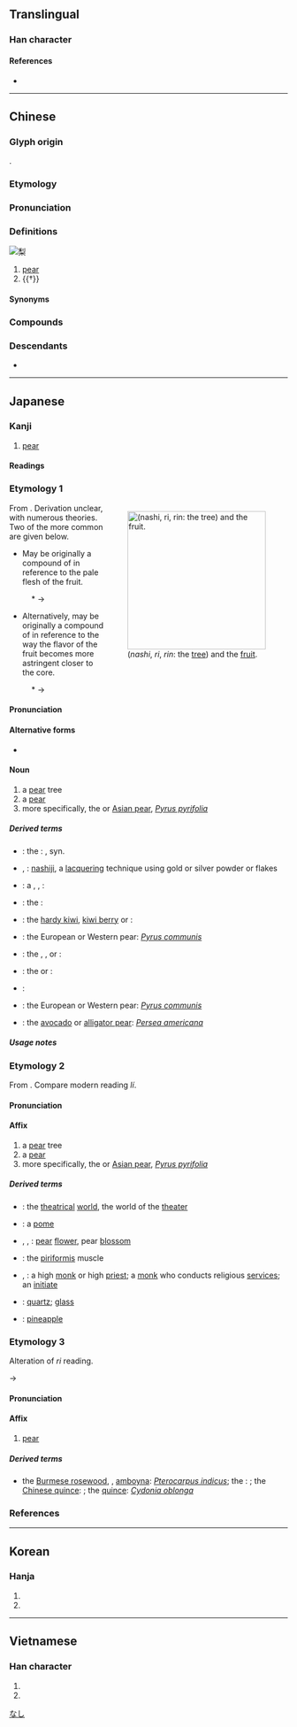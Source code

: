 {{character info}}
==Translingual==

===Han character===
{{Han char|rn=75|rad=木|as=07|sn=11|four=22904|canj=HND,XHND|ids=⿱利木}}

====References====
* {{Han ref|kx=0530.120|dkj=14873|dj=0918.100|hdz=21215.100|uh=68A8|ud=26792|bh=B1F9|bd=45561}}

----

==Chinese==
{{zh-forms|alt=棃,梸}}

===Glyph origin===
{{Han etym}}
{{Han compound|利|木|ls=psc|c1=p|c2=s}}.

===Etymology===
{{rfe|zh}}

===Pronunciation===
{{zh-pron
|m=lí
|m-s=ni2
|dg=ли1
|c=lei4,lei4-2
|g=li4
|h=pfs=lì;gd=li2
|j=li1
|mb=lî
|md=lì/lài
|md_note=lì - “pear”; lài - used in {{zh-l|*黃梨}}
|mn=lâi/lê
|mn_note=lâi - vernacular; lê - literary
|mn-t=lai5
|w=3li
|x=li2
|mc=y
|oc=y
|cat=n,v
}}

===Definitions===
[[Image:Pears.jpg|thumb|梨]]
{{zh-hanzi}}

# [[pear]] {{zh-mw|m,c:個|c:隻}}
# {{†}} {{zh-alt-form|剺|to [[cut]]}}

====Synonyms====
{{zh-dial}}

===Compounds===
{{zh-der|梨乾兒|梨膏|梨木|梨園|梨園戲|梨園子弟|交梨火棗|不查梨|孔融讓梨|梨頰微渦|梨花大鼓|白梨|梨雲|梨棗|災梨禍棗|梨花片|破麥破梨|梨樹|梨花簡|查梨|禍棗災梨|棠梨|梨園弟子|玉嬌梨|梨糕|梨子|梨園行|杏雨梨雲|楓梨|士多啤梨|梨渦|梨花帶雨|紅梨記|鴨兒梨|鳳梨|花梨|訶梨勒|雪梨|酪梨|鵝梨|鳥梨|雨打梨花|讓棗推梨|阿闍梨|鴨兒廣梨|賣查梨|梨山|香梨|鴨梨|不賣查梨|乳梨|伽梨|僧伽梨|僧迦梨|冰梨|凍梨|剖梨|合梨|含消梨|哀家梨|哀梨|因提梨|地梨|山梨|御梨|推梨讓棗|杜梨|查梨相|桑梨|梨乾|梨元|梨圈|梨園榜|梨庶|梨板|梨果|梨栗|梨栗兒|梨條|梨氓|梨狗|梨眉艾髮|梨窩|梨筒|梨肉|梨膏糖|梨花|梨花凍|梨花夢|梨花春|梨花月|梨花板|梨花槍|梨花盞|梨花粉|梨花蜜|梨花釀|梨花雨|梨花雲|梨花香|梨花鼓|梨英|梨萌|梨蓋|梨蕊|梨雪|梨雲夢|梨霜|梨面|梨頭|梨頰|梨顆|梨飣坐|棗梨|棠梨宫|棠梨宮|棠梨館|楞梨|樊梨花|沙梨|海棠梨|消梨|消梨花|災梨|狐梨|獼猴梨|疾梨|胡梨|臘梨|蒸梨|蛤梨|訶梨|訶梨子|訶梨怛雞|語兒梨|讓梨|賣楂梨|迦梨迦|迦梨郊|鄭州梨|釘坐梨|釘座梨|鐵腳梨|闍梨|阿梨|阿梨姨|霜梨|頗梨|食蛤梨|飣坐梨|飣座梨|香水梨|鳳栖梨|鳳棲梨|鵝梨角兒|鹿梨|麵梨|黃梨|鼠梨|齧梨}}

===Descendants===
* {{desc|hmx-pro|*rəj||pear|bor=1}}

{{zh-cat|Fruits|Elementary}}

----

==Japanese==

===Kanji===
{{ja-kanji|grade=|rs=木07}}

# [[pear]]

====Readings====
{{ja-readings
|goon=り
|kanon=り
|kanyoon=りん
|kun=なし-
|nanori=か
}}

===Etymology 1===
<div style="float:right;">
{{wikipedia|lang=ja|ナシ}}
{{wikipedia|Pyrus pyrifolia}}
[[File:Pear-tree,katori-city,japan.JPG|thumb|250px|{{lang|ja|梨}} (''nashi'', ''ri'', ''rin'': the [[tree]]) and the [[fruit]].]]
</div>
{{ja-kanjitab|なし|yomi=kun}}
From {{inh|ja|ojp|sort=なし}}. Derivation unclear, with numerous theories. Two of the more common are given below.

* May be originally a compound of {{compound|ja|sort=なし|中|tr1=na|pos1=hypothesized root of modern <i>naka</i>|t1=middle, center|白|tr2=shiro|t2=white}} in reference to the pale flesh of the fruit.

: &#42;{{IPAchar|/na ɕiro/}} → {{IPAchar|/naɕi/}}

* Alternatively, may be originally a compound of {{compound|ja|sort=なし|中|tr1=na|pos1=hypothesized root of modern <i>naka</i>|t1=middle, center|酢|tr2=su|t2=sour, acidic}} in reference to the way the flavor of the fruit becomes more astringent closer to the core.

: &#42;{{IPAchar|/na su/}} → {{IPAchar|/naɕi/}}

====Pronunciation====
{{ja-pron|yomi=kun|acc=2|acc_ref=DJR|acc2=0|acc2_ref=DJR|なし}}

====Alternative forms====
* {{ja-l|ナシ}}

====Noun====
{{ja-noun|なし|ナシ}}

# a [[pear]] tree
# a [[pear]] {{gloss|the fruit}}
# more specifically, the {{vern|Japanese pear}} or [[Asian pear]], ''[[Pyrus pyrifolia]]''

=====Derived terms=====
{{der-top}}
* {{ja-r|梨%河%豚|なし%ふ%ぐ}}: the {{vern|pear puffer}}: {{taxlink|Gastrophysus vermicularis|species|ver=161102}}, syn. {{taxlink|Takifugu vermicularis|species|ver=161102}}
* {{ja-r|梨子%地|なし%じ}}, {{ja-r|梨%地|なし%じ}}: [[nashiji]], a [[lacquer]]ing technique using gold or silver powder or flakes
{{der-mid}}
* {{ja-r|青梨|あお なし}}: a {{vern|Harbin pear}}, {{vern|Ussurian pear}}, {{vern|Chinese pear}}: {{taxlink|Pyrus ussuriensis var. hondoensis|variety|ver=161102}}
* {{ja-r|玄%圃梨|けん%ぽ なし}}: the {{vern|Japanese raisin tree}}: {{taxlink|Hovenia dulcis|species|ver=161102}}
* {{ja-r|猿梨|さる なし}}: the [[hardy kiwi]], [[kiwi berry]] or {{vern|tara vine}}: {{taxlink|Actinidia arguta|species|ver=161102}}
* {{ja-r|西洋梨|せいよう なし}}: the European or Western pear: ''[[Pyrus communis]]''
* {{ja-r|浜梨|はま なし}}: the {{vern|rugosa rose}}, {{vern|Japanese rose}}, or {{vern|Ramanas rose}}: {{taxlink|Rosa rugosa|species|ver=161102}}
* {{ja-r|山梨|やま なし}}: the {{vern|wild nashi}} or {{vern|wild Japanese pear}}: {{taxlink|Pyrus pyrifolia var. pyrifolia|variety|ver=161102}}
* {{ja-r|山梨県|^やまなし-けん}}: {{w|Yamanashi prefecture}}
* {{ja-r|洋梨|ようなし}}: the European or Western pear: ''[[Pyrus communis]]''
* {{ja-r|鰐梨|わに なし}}: the [[avocado]] or [[alligator pear]]: ''[[Persea americana]]''
{{der-bottom}}

=====Usage notes=====
{{U:ja:biology|ナシ}}

===Etymology 2===
{{ja-kanjitab|yomi=on|り}}
From {{der|ja|ltc|-|sort=り}} {{m|zh|梨|tr=*li}}. Compare modern {{cog|cmn|-}} reading ''lí''.

====Pronunciation====
{{ja-pron|yomi=on|り}}

====Affix====
{{ja-pos|affix|り}}

# a [[pear]] tree
# a [[pear]] {{gloss|the fruit}}
# more specifically, the {{vern|Japanese pear}} or [[Asian pear]], ''[[Pyrus pyrifolia]]''

=====Derived terms=====
{{der-top}}
* {{ja-r|梨%園|り%えん}}: the [[theatrical]] [[world]], the world of the [[theater]]
* {{ja-r|梨%果|り%か}}: a [[pome]]
* {{ja-r|梨%花|り%か}}, {{ja-r|梨%華|り%か}}, {{ja-r|梨%英|り%か}}: [[pear]] [[flower]], pear [[blossom]]
* {{ja-r|梨%状%筋|り%じょう%きん}}: the [[piriformis]] muscle
{{der-mid}}
* {{ja-r|阿%闍%梨|あ%じゃ%り}}, {{ja-r|阿%闍%梨|あ%ざ%り}}: a high [[monk]] or high [[priest]]; a [[monk]] who conducts religious [[service]]s; an [[initiate]]
* {{ja-r|頗%梨|は%り}}: [[quartz]]; [[glass]]
* {{ja-r|鳳%梨|ほう%り}}: [[pineapple]] {{qualifier|obsolete}}
{{der-bottom}}

===Etymology 3===
{{ja-kanjitab|yomi=kanyo|りん}}
Alteration of ''ri'' reading.

{{IPAchar|/ri/}} → {{IPAchar|/rin/}}

====Pronunciation====
{{ja-pron|yomi=kanyo|りん}}

====Affix====
{{ja-pos|affix|りん}}

# [[pear]]

=====Derived terms=====
{{der-top}}
* {{ja-r|花%梨|か%りん}} the [[Burmese rosewood]], {{vern|angsana|novern=1}}, [[amboyna]]: ''[[Pterocarpus indicus]]''; the {{vern|flowering quince}}: {{taxlink|Pseudocydonia sinensis|species|ver=161102}}; the [[Chinese quince]]: {{taxlink|Chaenomeles sinensis|species|ver=161102}}; the [[quince]]: ''[[Cydonia oblonga]]''
{{der-bottom}}

===References===
<references/>

[[Category:ja:Fruits|なし]]

----

==Korean==

===Hanja===
{{ko-hanja|[[배]][[나무]]|리||이}}

# {{hanja form of|리|[[pear]] tree}}
# {{hanja form of|이|[[pear]] tree (South Korea)}}

----

==Vietnamese==

===Han character===
{{vi-readings|reading=lê, lệ|rs=木07}}

# {{han tu form of|lê|[[pear]]}}
# {{han tu form of|lệ|[[pear]]}}